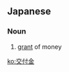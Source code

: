 ==Japanese==
{{ja-kanjitab|こう|ふ|きん|yomi=on}}

===Noun===
{{ja-noun|こうふきん}}

# [[grant]] of money

[[ko:交付金]]